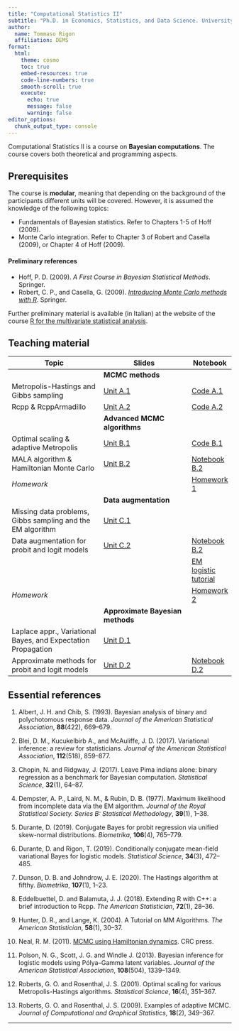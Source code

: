 ```yaml
---
title: "Computational Statistics II"
subtitle: "Ph.D. in Economics, Statistics, and Data Science. University of Milano-Bicocca"
author:
  name: Tommaso Rigon
  affiliation: DEMS
format:
  html:
    theme: cosmo
    toc: true
    embed-resources: true
    code-line-numbers: true
    smooth-scroll: true
    execute:
      echo: true
      message: false
      warning: false
editor_options: 
  chunk_output_type: console
---
```



Computational Statistics II is a course on **Bayesian computations**. The course covers both theoretical and programming aspects. 

## Prerequisites

The course is **modular**, meaning that depending on the background of the participants different units will be covered. However, it is assumed the knowledge of the following topics:

  * Fundamentals of Bayesian statistics. Refer to Chapters 1-5 of Hoff (2009).
  * Monte Carlo integration. Refer to Chapter 3 of Robert and Casella (2009), or Chapter 4 of Hoff (2009).

#### Preliminary references

 * Hoff, P. D. (2009). _A First Course in Bayesian Statistical Methods_. Springer.
 * Robert, C. P., and Casella, G. (2009). [_Introducing Monte Carlo methods with R_](https://link.springer.com/content/pdf/10.1007%2F978-1-4419-1576-4.pdf). Springer.
 
 Further preliminary material is available (in Italian) at the website of the course [R for the multivariate statistical analysis](https://tommasorigon.github.io/introR/). 

## Teaching material

| Topic | Slides | Notebook |
|---------------------|--------------------|------|
| | **MCMC methods** | |
| Metropolis-Hastings and Gibbs sampling | [Unit A.1](slides/un_A1.pdf) | [Code A.1](exe/un_A1.html) |
| Rcpp & RcppArmadillo | [Unit A.2](slides/un_A2.pdf) | [Code A.2](exe/un_A2.html) |
| | **Advanced MCMC algorithms** | |
| Optimal scaling & adaptive Metropolis |  [Unit B.1](slides/un_B1.pdf) |  [Code B.1](exe/un_B1.html) | 
| MALA algorithm & Hamiltonian Monte Carlo |  [Unit B.2](slides/un_B2.pdf) | [Notebook B.2](exe/un_B2.html) | 
| *Homework* |  | [Homework 1](exe/hom_1.html)|  |
| | **Data augmentation** | |
| Missing data problems, Gibbs sampling and the EM algorithm |  [Unit C.1](slides/un_C1.pdf)| 
| Data augmentation for probit and logit models |  [Unit C.2](slides/un_C2.pdf) | [Notebook B.2](https://colab.research.google.com/github/tommasorigon/CompStat/blob/main/notebook/un_B2.ipynb) 
| | | [EM logistic tutorial](https://github.com/tommasorigon/logisticVB/blob/master/em_logistic_tutorial.md) | 
| *Homework* |  | [Homework 2](https://colab.research.google.com/github/tommasorigon/CompStat/blob/main/notebook/hom_2.ipynb)| |
| | **Approximate Bayesian methods** | |
| Laplace appr., Variational Bayes, and Expectation Propagation |  [Unit D.1](slides/un_D1.pdf) | 
| Approximate methods for probit and logit models |  [Unit D.2](slides/un_D2.pdf) | [Notebook D.2](https://colab.research.google.com/github/tommasorigon/CompStat/blob/main/notebook/un_D2.ipynb) |

## Essential references

1. Albert, J. H. and Chib, S. (1993). Bayesian analysis of binary and polychotomous response data. *Journal of the American Statistical Association*, **88**(422), 669--679. 

1. Blei, D. M., Kucukelbirb A., and McAuliffe, J. D. (2017). Variational inference: a review for statisticians. *Journal of the American Statistical Association*, **112**(518), 859--877.

1. Chopin, N. and Ridgway, J. (2017). Leave Pima indians alone: binary regression as a benchmark for Bayesian computation. *Statistical Science*, **32**(1), 64--87.

1. Dempster, A. P., Laird, N. M., & Rubin, D. B. (1977). Maximum likelihood from incomplete data via the EM algorithm. *Journal of the Royal Statistical Society. Series B: Statistical Methodology*, **39**(1), 1--38.

1. Durante, D. (2019). Conjugate Bayes for probit regression via unified skew-normal distributions. *Biometrika*, **106**(4), 765--779.

1. Durante, D. and Rigon, T. (2019). Conditionally conjugate mean-field variational Bayes for logistic models. *Statistical Science*, **34**(3), 472--485.

1. Dunson, D. B. and Johndrow, J. E. (2020). The Hastings algorithm at fifthy. *Biometrika*, **107**(1), 1--23.

1. Eddelbuettel, D. and Balamuta, J. J. (2018). Extending R with C++: a brief introduction to Rcpp. *The American Statistician*, **72**(1), 28--36.

1. Hunter, D. R., and Lange, K. (2004). A Tutorial on MM Algorithms. *The American Statistician*, **58**(1), 30–37.

1. Neal, R. M. (2011). [MCMC using Hamiltonian dynamics](https://www.mcmchandbook.net/HandbookChapter5.pdf). CRC press.

1. Polson, N. G., Scott, J. G. and Windle J. (2013). Bayesian inference for logistic models using Pólya–Gamma latent variables. *Journal of the American Statistical Association*, **108**(504), 1339--1349.

1. Roberts, G. O. and Rosenthal, J. S. (2001). Optimal scaling for various Metropolis-Hastings algorithms. *Statistical Science*, **16**(4), 351--367.

1. Roberts, G. O. and Rosenthal, J. S. (2009). Examples of adaptive MCMC. *Journal of Computational and Graphical Statistics*, **18**(2), 349--367.

------------------------------------------------

